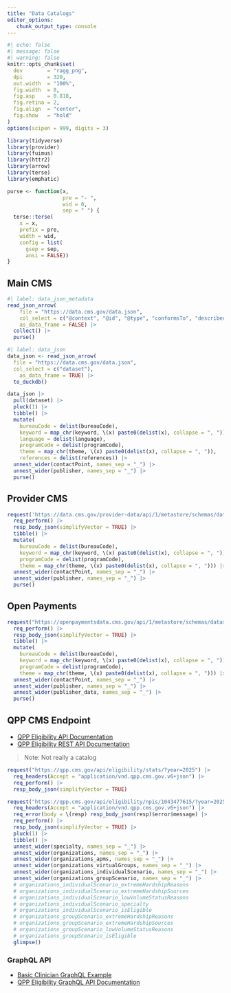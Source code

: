 ```yaml
---
title: "Data Catalogs"
editor_options: 
   chunk_output_type: console
---
```


```r
#| echo: false
#| message: false
#| warning: false
knitr::opts_chunk$set(
  dev        = "ragg_png",
  dpi        = 320,
  out.width  = "100%",
  fig.width  = 8,
  fig.asp    = 0.818,
  fig.retina = 2,
  fig.align  = "center",
  fig.show   = "hold"
)
options(scipen = 999, digits = 3)

library(tidyverse)
library(provider)
library(fuimus)
library(httr2)
library(arrow)
library(terse)
library(emphatic)

purse <- function(x, 
                  pre = "- ", 
                  wid = 0, 
                  sep = " ") {
  terse::terse(
    x = x, 
    prefix = pre, 
    width = wid, 
    config = list(
      gsep = sep, 
      ansi = FALSE))
}
```

## Main CMS

```r
#| label: data_json_metadata
read_json_arrow(
    file = "https://data.cms.gov/data.json", 
    col_select = c("@context", "@id", "@type", "conformsTo", "describedBy"),
    as_data_frame = FALSE) |> 
  collect() |> 
  purse()
```

```r
#| label: data_json
data_json <- read_json_arrow(
  file = "https://data.cms.gov/data.json",
  col_select = c("dataset"),
    as_data_frame = TRUE) |> 
  to_duckdb()

data_json |> 
  pull(dataset) |> 
  pluck(1) |> 
  tibble() |> 
  mutate(
    bureauCode = delist(bureauCode),
    keyword = map_chr(keyword, \(x) paste0(delist(x), collapse = ", ")),
    language = delist(language),
    programCode = delist(programCode),
    theme = map_chr(theme, \(x) paste0(delist(x), collapse = ", ")),
    references = delist(references)) |>
  unnest_wider(contactPoint, names_sep = "_") |>
  unnest_wider(publisher, names_sep = "_") |> 
  purse()
```

## Provider CMS

```r
request('https://data.cms.gov/provider-data/api/1/metastore/schemas/dataset/items') |>
  req_perform() |>
  resp_body_json(simplifyVector = TRUE) |> 
  tibble() |> 
  mutate(
    bureauCode = delist(bureauCode),
    keyword = map_chr(keyword, \(x) paste0(delist(x), collapse = ", ")),
    programCode = delist(programCode),
    theme = map_chr(theme, \(x) paste0(delist(x), collapse = ", "))) |>
  unnest_wider(contactPoint, names_sep = "_") |>
  unnest_wider(publisher, names_sep = "_") |> 
  purse()
```

## Open Payments

```r
request("https://openpaymentsdata.cms.gov/api/1/metastore/schemas/dataset/items?show-reference-ids") |>
  req_perform() |>
  resp_body_json(simplifyVector = TRUE) |> 
  tibble() |> 
  mutate(
    bureauCode = delist(bureauCode),
    keyword = map_chr(keyword, \(x) paste0(delist(x), collapse = ", ")),
    programCode = delist(programCode),
    theme = map_chr(theme, \(x) paste0(delist(x), collapse = ", "))) |>
  unnest_wider(contactPoint, names_sep = "_") |>
  unnest_wider(publisher, names_sep = "_") |> 
  unnest_wider(publisher_data, names_sep = "_") |> 
  purse()
```


## QPP CMS Endpoint

   * [QPP Eligibility API Documentation](https://cmsgov.github.io/qpp-eligibility-docs/)
   * [QPP Eligibility REST API Documentation](https://qpp.cms.gov/api/eligibility/docs/)

> Note: Not really a catalog

```r
request("https://qpp.cms.gov/api/eligibility/stats/?year=2025") |>
  req_headers(Accept = "application/vnd.qpp.cms.gov.v6+json") |>
  req_perform() |>
  resp_body_json(simplifyVector = TRUE)

request("https://qpp.cms.gov/api/eligibility/npis/1043477615/?year=2025") |>
  req_headers(Accept = "application/vnd.qpp.cms.gov.v6+json") |>
  req_error(body = \(resp) resp_body_json(resp)$error$message) |>
  req_perform() |>
  resp_body_json(simplifyVector = TRUE) |> 
  pluck(1) |> 
  tibble() |> 
  unnest_wider(specialty, names_sep = "_") |>
  unnest_wider(organizations, names_sep = "_") |>
  unnest_wider(organizations_apms, names_sep = "_") |>
  unnest_wider(organizations_virtualGroups, names_sep = "_") |>
  unnest_wider(organizations_individualScenario, names_sep = "_") |>
  unnest_wider(organizations_groupScenario, names_sep = "_") |>
  # organizations_individualScenario_extremeHardshipReasons
  # organizations_individualScenario_extremeHardshipSources
  # organizations_individualScenario_lowVolumeStatusReasons
  # organizations_individualScenario_specialty
  # organizations_individualScenario_isEligible
  # organizations_groupScenario_extremeHardshipReasons
  # organizations_groupScenario_extremeHardshipSources
  # organizations_groupScenario_lowVolumeStatusReasons
  # organizations_groupScenario_isEligible
  glimpse()
```


### GraphQL API

   * [Basic Clinician GraphQL Example](https://cmsgov.github.io/qpp-eligibility-docs/clinician)
   * [QPP Eligibility GraphQL API Documentation](https://qpp.cms.gov/api/eligibility/graphql)
